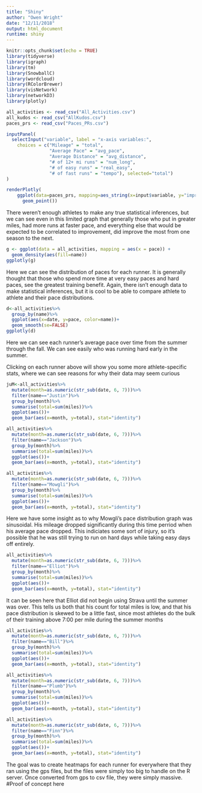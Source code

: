 ```yaml
---
title: "Shiny"
author: "Owen Wright"
date: "12/11/2018"
output: html_document
runtime: shiny
---
```


```r
knitr::opts_chunk$set(echo = TRUE)
library(tidyverse)
library(igraph)
library(tm)
library(SnowballC)
library(wordcloud)
library(RColorBrewer)
library(visNetwork)
library(networkD3)
library(plotly)
```

```r
all_activities <- read_csv("All_Activities.csv")
all_kudos <- read_csv("AllKudos.csv")
paces_prs <- read_csv("Paces_PRs.csv")

```


```r
inputPanel(
  selectInput("variable", label = "x-axis variables:",
    choices = c("Mileage" = "total",
                "Average Pace" = "avg_pace",
                "Average Distance" = "avg_distance",
                "# of 12+ mi runs" = "num_long",
                "# of easy runs" = "real_easy",
                "# of fast runs" = "tempo"), selected="total")
)

renderPlotly(
    ggplot(data=paces_prs, mapping=aes_string(x=input$variable, y="improvement", color="name")) + 
      geom_point())
```
There weren't enough athletes to make any true statistical inferences, but we can see even in this limited graph that generally those who put in greater miles, had more runs at faster pace, and everything else that would be expected to be correlated to improvement, did improve the most from one season to the next.  


```r
g <- ggplot(data = all_activities, mapping = aes(x = pace)) +
  geom_density(aes(fill=name))
ggplotly(g)
```
Here we can see the distribution of paces for each runner.  It is generally thought that those who spend more time at very easy paces and hard paces, see the greatest training benefit.  Again, there isn't enough data to make statistical inferences, but it is cool to be able to compare athlete to athlete and their pace distributions.  


```r
d<-all_activities%>%
  group_by(name)%>%
  ggplot(aes(x=date, y=pace, color=name))+
  geom_smooth(se=FALSE)
ggplotly(d)
```
Here we can see each runner's average pace over time from the summer through the fall.  We can see easily who was running hard early in the summer.  


Clicking on each runner above will show you some more athlete-specific stats, where we can see reasons for why their data may seem curious


```r
juM<-all_activities%>%
  mutate(month=as.numeric(str_sub(date, 6, 7)))%>%
  filter(name=="Justin")%>%
  group_by(month)%>%
  summarise(total=sum(miles))%>%
  ggplot(aes())+
  geom_bar(aes(x=month, y=total), stat="identity")
```

```r
all_activities%>%
  mutate(month=as.numeric(str_sub(date, 6, 7)))%>%
  filter(name=="Jackson")%>%
  group_by(month)%>%
  summarise(total=sum(miles))%>%
  ggplot(aes())+
  geom_bar(aes(x=month, y=total), stat="identity")
```

```r
all_activities%>%
  mutate(month=as.numeric(str_sub(date, 6, 7)))%>%
  filter(name=="Mowgli")%>%
  group_by(month)%>%
  summarise(total=sum(miles))%>%
  ggplot(aes())+
  geom_bar(aes(x=month, y=total), stat="identity")
```
Here we have some insight as to why Mowgli's pace distribution graph was sinusoidal.  His mileage dropped significantly during this time perriod when his average pace dropped.  This indiciates some sort of injury, so it's possible that he was still trying to run on hard days while taking easy days off entirely.


```r
all_activities%>%
  mutate(month=as.numeric(str_sub(date, 6, 7)))%>%
  filter(name=="Elliot")%>%
  group_by(month)%>%
  summarise(total=sum(miles))%>%
  ggplot(aes())+
  geom_bar(aes(x=month, y=total), stat="identity")
``` 
It can be seen here that Elliot did not begin using Strava until the summer was over.  This tells us both that his count for total miles is low, and that his pace distribution is skewed to be a little fast, since most athletes do the bulk of their training above 7:00 per mile during the summer months


```r
all_activities%>%
  mutate(month=as.numeric(str_sub(date, 6, 7)))%>%
  filter(name=="Bill")%>%
  group_by(month)%>%
  summarise(total=sum(miles))%>%
  ggplot(aes())+
  geom_bar(aes(x=month, y=total), stat="identity")
``` 

```r
all_activities%>%
  mutate(month=as.numeric(str_sub(date, 6, 7)))%>%
  filter(name=="Plumb")%>%
  group_by(month)%>%
  summarise(total=sum(miles))%>%
  ggplot(aes())+
  geom_bar(aes(x=month, y=total), stat="identity")
```

```r
all_activities%>%
  mutate(month=as.numeric(str_sub(date, 6, 7)))%>%
  filter(name=="Finn")%>%
  group_by(month)%>%
  summarise(total=sum(miles))%>%
  ggplot(aes())+
  geom_bar(aes(x=month, y=total), stat="identity")
```



The goal was to create heatmaps for each runner for everywhere that they ran using the gps files, but the files were simply too big to handle on the R server.  Once converted from gps to csv file, they were simply massive.  
#Proof of concept here
